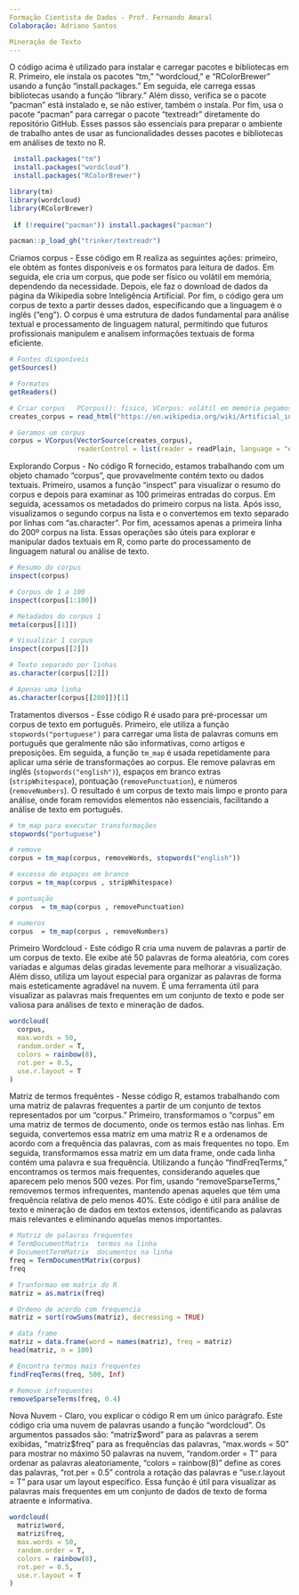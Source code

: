 ---
Formação Cientista de Dados - Prof. Fernando Amaral
Colaboração: Adriano Santos

Mineração de Texto
---

O código acima é utilizado para instalar e carregar pacotes e bibliotecas em R. Primeiro, ele instala os pacotes "tm," "wordcloud," e "RColorBrewer" usando a função "install.packages." Em seguida, ele carrega essas bibliotecas usando a função "library." Além disso, verifica se o pacote "pacman" está instalado e, se não estiver, também o instala. Por fim, usa o pacote "pacman" para carregar o pacote "textreadr" diretamente do repositório GitHub. Esses passos são essenciais para preparar o ambiente de trabalho antes de usar as funcionalidades desses pacotes e bibliotecas em análises de texto no R.

```{r}

 install.packages("tm")
 install.packages("wordcloud")
 install.packages("RColorBrewer")

library(tm)
library(wordcloud)
library(RColorBrewer)
 
 if (!require("pacman")) install.packages("pacman")

pacman::p_load_gh("trinker/textreadr")
```

Criamos corpus - Esse código em R realiza as seguintes ações: primeiro, ele obtém as fontes disponíveis e os formatos para leitura de dados. Em seguida, ele cria um corpus, que pode ser físico ou volátil em memória, dependendo da necessidade. Depois, ele faz o download de dados da página da Wikipedia sobre Inteligência Artificial. Por fim, o código gera um corpus de texto a partir desses dados, especificando que a linguagem é o inglês ("eng"). O corpus é uma estrutura de dados fundamental para análise textual e processamento de linguagem natural, permitindo que futuros profissionais manipulem e analisem informações textuais de forma eficiente.

```{r}
# Fontes disponíveis
getSources()

# Formatos
getReaders()

# Criar corpus   PCorpus(): fisico, VCorpus: volátil em memória pegamos dados da wikipedia
creates_corpus = read_html("https://en.wikipedia.org/wiki/Artificial_intelligence")

# Geramos um corpus
corpus = VCorpus(VectorSource(creates_corpus),
                 readerControl = list(reader = readPlain, language = "eng"))
```

Explorando Corpus - No código R fornecido, estamos trabalhando com um objeto chamado "corpus", que provavelmente contém texto ou dados textuais. Primeiro, usamos a função "inspect" para visualizar o resumo do corpus e depois para examinar as 100 primeiras entradas do corpus. Em seguida, acessamos os metadados do primeiro corpus na lista. Após isso, visualizamos o segundo corpus na lista e o convertemos em texto separado por linhas com "as.character". Por fim, acessamos apenas a primeira linha do 200º corpus na lista. Essas operações são úteis para explorar e manipular dados textuais em R, como parte do processamento de linguagem natural ou análise de texto.

```{r}
# Resumo do corpus
inspect(corpus) 

# Corpus de 1 a 100
inspect(corpus[1:100])

# Metadados do corpus 1
meta(corpus[[1]])  

# Visualizar 1 corpus
inspect(corpus[[2]])  

# Texto separado por linhas
as.character(corpus[[2]]) 

# Apenas uma linha
as.character(corpus[[200]])[1]
```
Tratamentos diversos - Esse código R é usado para pré-processar um corpus de texto em português. Primeiro, ele utiliza a função `stopwords("portuguese")` para carregar uma lista de palavras comuns em português que geralmente não são informativas, como artigos e preposições. Em seguida, a função `tm_map` é usada repetidamente para aplicar uma série de transformações ao corpus. Ele remove palavras em inglês (`stopwords("english")`), espaços em branco extras (`stripWhitespace`), pontuação (`removePunctuation`), e números (`removeNumbers`). O resultado é um corpus de texto mais limpo e pronto para análise, onde foram removidos elementos não essenciais, facilitando a análise de texto em português.

```{r}
# tm_map para executar transformações
stopwords("portuguese")

# remove
corpus = tm_map(corpus, removeWords, stopwords("english"))

# excesso de espaços em branco
corpus = tm_map(corpus , stripWhitespace)

# pontuação
corpus  = tm_map(corpus , removePunctuation)

# numeros
corpus  = tm_map(corpus , removeNumbers)
```

Primeiro Wordcloud - Este código R cria uma nuvem de palavras a partir de um corpus de texto. Ele exibe até 50 palavras de forma aleatória, com cores variadas e algumas delas giradas levemente para melhorar a visualização. Além disso, utiliza um layout especial para organizar as palavras de forma mais esteticamente agradável na nuvem. É uma ferramenta útil para visualizar as palavras mais frequentes em um conjunto de texto e pode ser valiosa para análises de texto e mineração de dados.

```{r}
wordcloud(
  corpus,
  max.words = 50,
  random.order = T,
  colors = rainbow(8),
  rot.per = 0.5,
  use.r.layout = T
)
```

Matriz de termos frequêntes - Nesse código R, estamos trabalhando com uma matriz de palavras frequentes a partir de um conjunto de textos representados por um "corpus." Primeiro, transformamos o "corpus" em uma matriz de termos de documento, onde os termos estão nas linhas. Em seguida, convertemos essa matriz em uma matriz R e a ordenamos de acordo com a frequência das palavras, com as mais frequentes no topo. Em seguida, transformamos essa matriz em um data frame, onde cada linha contém uma palavra e sua frequência. Utilizando a função "findFreqTerms," encontramos os termos mais frequentes, considerando aqueles que aparecem pelo menos 500 vezes. Por fim, usando "removeSparseTerms," removemos termos infrequentes, mantendo apenas aqueles que têm uma frequência relativa de pelo menos 40%. Este código é útil para análise de texto e mineração de dados em textos extensos, identificando as palavras mais relevantes e eliminando aquelas menos importantes.

```{r}
# Matriz de palavras frequentes
# TermDocumentMatrix  termos na linha
# DocumentTermMatrix  documentos na linha
freq = TermDocumentMatrix(corpus)
freq

# Tranformao em matrix do R
matriz = as.matrix(freq)

# Ordeno de acordo com frequencia
matriz = sort(rowSums(matriz), decreasing = TRUE)

# data frame
matriz = data.frame(word = names(matriz), freq = matriz)
head(matriz, n = 100)

# Encontra termos mais frequentes
findFreqTerms(freq, 500, Inf)

# Remove infrequentes
removeSparseTerms(freq, 0.4)
```

Nova Nuvem - Claro, vou explicar o código R em um único parágrafo. Este código cria uma nuvem de palavras usando a função "wordcloud". Os argumentos passados são: "matriz$word" para as palavras a serem exibidas, "matriz$freq" para as frequências das palavras, "max.words = 50" para mostrar no máximo 50 palavras na nuvem, "random.order = T" para ordenar as palavras aleatoriamente, "colors = rainbow(8)" define as cores das palavras, "rot.per = 0.5" controla a rotação das palavras e "use.r.layout = T" para usar um layout específico. Essa função é útil para visualizar as palavras mais frequentes em um conjunto de dados de texto de forma atraente e informativa.

```{r}
wordcloud(
  matriz$word,
  matriz$freq,
  max.words = 50,
  random.order = T,
  colors = rainbow(8),
  rot.per = 0.5,
  use.r.layout = T
)
```
